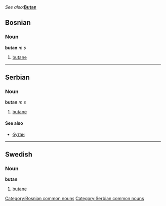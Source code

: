 ''See also: '''''[[Butan]]'''
==Bosnian==
===Noun===
'''butan''' ''m s''
#[[butane]]
[[Category:Bosnian common nouns]]
----
==Serbian==
===Noun===
'''butan''' ''m s''
#[[butane]]
====See also====
*[[бутан]]
[[Category:Serbian common nouns]]
----
==Swedish==
===Noun===
'''butan'''
#[[butane]]